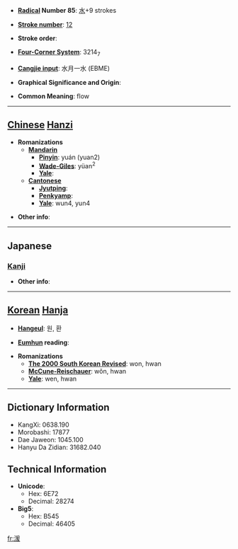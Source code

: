 * '''[[Wiktionary:Chinese radical index| Radical]] Number 85''': [[Wiktionary:Chinese radical index 水|水]]+9 strokes

* '''[[Wiktionary:Chinese total strokes index|Stroke number]]''': [[Wiktionary:Chinese total strokes index 12|12]]

* '''Stroke order''': 

* '''[[Wiktionary:Chinese four corner index|Four-Corner System]]''': 3214<sub>7</sub>

* '''[[Wiktionary:Chinese Cangjie index|Cangjie input]]''': 水月一水 (EBME)

* '''Graphical Significance and Origin''': 

* '''Common Meaning''': flow

----

== [[Chinese]] [[Hanzi]] ==

* '''Romanizations'''
** '''[[Mandarin]]'''
*** '''[[Pinyin]]''': yuán (yuan2)
*** '''[[Wade-Giles]]''': yüan<sup>2</sup>
*** '''[[Yale]]''': 
** '''[[Cantonese]]'''
*** '''[[Jyutping]]''':
*** '''[[Penkyamp]]''': 
*** '''[[Yale]]''': wun4, yun4

* '''Other info''': 

----

==Japanese==
===[[Kanji]]===
{{kanji|on readings=[[かん]] (kan), [[えん]] (en)|kun readings=[[きょい]] (kyoi)}}

* '''Other info''':  

----

== [[Korean]] [[Hanja]] ==

* '''[[Hangeul]]''': 원, 환

* '''[[Eumhun]] reading''': 

* '''Romanizations'''
** '''[[The 2000 South Korean Revised Romanization|The 2000 South Korean Revised]]''': won, hwan
** '''[[McCune-Reischauer]]''': wŏn, hwan
** '''[[Yale]]''': wen, hwan

----

== Dictionary Information ==

* KangXi: 0638.190
* Morobashi: 17877
* Dae Jaweon: 1045.100
* Hanyu Da Zidian: 31682.040

== Technical Information ==

* '''Unicode''':
** Hex: 6E72
** Decimal: 28274
* '''Big5''':
** Hex: B545
** Decimal: 46405

[[fr:湲]]